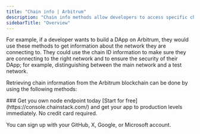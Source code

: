 ---
title: "Chain info | Arbitrum"
description: "Chain info methods allow developers to access specific chain details. This information is important to developers to get information about the blockchain network they are connected to."
sidebarTitle: "Overview"
---

For example, if a developer wants to build a DApp on Arbitrum, they would use these methods to get information about the network they are connecting to. They could use the chain ID information to make sure they are connecting to the right network and to ensure the security of their DApp; for example, distinguishing between the main network and a test network.

Retrieving chain information from the Arbitrum blockchain can be done by using the following methods:

<CardGroup>
<Card title="eth_chainId" href="/api-reference/arbitrum_node_api/chain_info/eth_chainId" icon="angle-right" iconType="solid" horizontal />
<Card title="eth_syncing" href="/api-reference/arbitrum_node_api/chain_info/eth_syncing" icon="angle-right" iconType="solid" horizontal />
</CardGroup>

<Check>
  ### Get you own node endpoint today
  [Start for free](https://console.chainstack.com/) and get your app to production levels immediately. No credit card required.

  You can sign up with your GitHub, X, Google, or Microsoft account.
</Check>
